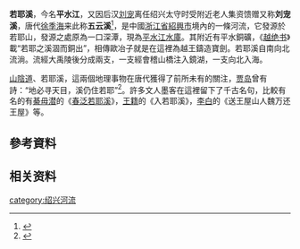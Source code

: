 '''若耶溪'''，今名'''平水江'''，又因后汉[[刘宠_(安众侯)|刘宠]]离任绍兴太守时受附近老人集资馈赠又称'''刘宠溪'''，唐代[[徐季海|徐季海]]来此称'''五云溪'''<ref>{{Cite book|title=绍兴府志|volume=卷六|url=https://ctext.org/library.pl?if=gb&file=117754&page=45|chapter=若耶溪|access-date=2021-07-09|archive-date=2021-07-09|archive-url=https://web.archive.org/web/20210709185146/https://ctext.org/library.pl?if=gb&file=117754&page=45|dead-url=no}}</ref>，是中國[[浙江省|浙江省]][[绍兴市|紹興市]]境內的一條河流，它發源於若耶山，發源之處原為一口深潭，現為[[平水江水庫|平水江水庫]]。其附近有平水銅礦，《[[越绝书|越绝书]]》載“若耶之溪涸而銅出”，相傳歐冶子就是在這裡為越王鑄造寶劍。若耶溪自南向北流淌。流經大禹陵後分成兩支，一支經會稽山橋注入鏡湖，一支向北入海。

[[山陰道_(中國)|山陰道]]、若耶溪，這兩個地理事物在唐代獲得了前所未有的關注，[[贾岛|贾岛]]曾有詩：“地必寻天目，溪仍住若耶”<ref>{{Cite web|title=若耶溪：诗韵清波伴千年|url=http://www.shaoxing.com.cn/xinwen/p/2811412.html|accessdate=|author=绍兴网-绍兴日报|date=2020-06-11|format=|publisher=|language=|archive-date=2021-02-05|archive-url=https://web.archive.org/web/20210205151800/http://www.shaoxing.com.cn/xinwen/p/2811412.html|dead-url=no}}</ref>。許多文人墨客在這裡留下了千古名句，比較有名的有[[綦毋潜|綦毋潜]]的《[[s:春泛若耶溪|春泛若耶溪]]》，[[王籍|王籍]]的《入若耶溪》，[[李白|李白]]的《送王屋山人魏万还王屋》等。

==參考資料==
{{reflist}}

== 相关资料 ==
{{Wikisource further reading}}{{浙江小作品}}
{{钱塘江水系}}

[[category:绍兴河流|category:绍兴河流]]